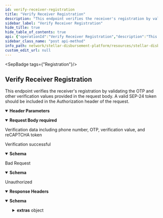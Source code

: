 ```yaml
---
id: verify-receiver-registration
title: "Verify Receiver Registration"
description: "This endpoint verifies the receiver's registration by validating the OTP and other verification values provided in the request body. A valid SEP-24 token should be included in the Authorization header of the request."
sidebar_label: "Verify Receiver Registration"
hide_title: true
hide_table_of_contents: true
api: {"operationId":"Verify Receiver Registration","description":"This endpoint verifies the receiver's registration by validating the OTP and other verification values provided in the request body. A valid SEP-24 token should be included in the Authorization header of the request.","tags":["Registration"],"parameters":[{"name":"Authorization","in":"header","description":"SEP-24 token for authorization (Format: 'Bearer {token}')","required":true,"schema":{"type":"string"}}],"requestBody":{"content":{"application/json":{"schema":{"type":"object","properties":{"phone_number":{"type":"string","description":"Phone number used in registration"},"otp":{"type":"string","description":"One-Time Password received for verification"},"verification":{"type":"string","description":"Verification value provided by the user"},"verification_type":{"type":"string","description":"Type of verification value","enum":["DATE_OF_BIRTH","PIN","NATIONAL_ID_NUMBER"]},"recaptcha_token":{"type":"string","description":"Token received from Google reCAPTCHA"}}}}},"description":"Verification data including phone number, OTP, verification value, and reCAPTCHA token","required":true},"responses":{"200":{"description":"Verification successful","content":{"application/json":{"schema":{"type":"object","properties":{"message":{"type":"string","example":"ok"}}}}}},"400":{"description":"Bad Request","content":{"application/json":{"schema":{"type":"object","properties":{"message":{"type":"string","description":"Details about the error"}}}}}},"401":{"description":"Unauthorized","headers":{},"content":{"application/json":{"schema":{"type":"object","properties":{"error":{"type":"string"},"extras":{"type":"object","properties":{"status":{"type":"number"},"message":{"type":"string"}}}},"example":{"error":"Not authorized","extras":{"status":401,"message":"Not authorized"}}},"examples":{"response":{"value":{"error":"Not authorized","extras":{"status":401,"message":"Not authorized"}}}}}}}},"method":"post","path":"/wallet-registration/verification","securitySchemes":{"BearerAuth":{"type":"apiKey","name":"Authorization","in":"header","description":"JWT used for authentication, signed with an ES256 private key."},"BasicAuth":{"type":"http","scheme":"basic","description":"Basic HTTP Authentication with a base64-encoded string of 'ADMIN_ACCOUNT:ADMIN_API_KEY'."}},"jsonRequestBodyExample":{"phone_number":"string","otp":"string","verification":"string","verification_type":"DATE_OF_BIRTH","recaptcha_token":"string"},"info":{"title":"Stellar Disbursement Platform API","version":"","description":"The Stellar Disbursement Platform (SDP) is a tool built for organizations to make bulk payments to a group of recipients over the Stellar network. You can read more about using the SDP [here](https://developers.stellar.org/docs/category/use-the-stellar-disbursement-platform)."},"postman":{"name":"Verify Receiver Registration","description":{"content":"This endpoint verifies the receiver's registration by validating the OTP and other verification values provided in the request body. A valid SEP-24 token should be included in the Authorization header of the request.","type":"text/plain"},"url":{"path":["wallet-registration","verification"],"host":["{{baseUrl}}"],"query":[],"variable":[]},"header":[{"key":"Content-Type","value":"application/json"},{"key":"Accept","value":"application/json"}],"method":"POST","body":{"mode":"raw","raw":"\"\"","options":{"raw":{"language":"json"}}}}}
sidebar_class_name: "post api-method"
info_path: network/stellar-disbursement-platform/resources/stellar-disbursement-platform-api
custom_edit_url: null
---
```



<SepBadge tags={"Registration"}/>


## Verify Receiver Registration



This endpoint verifies the receiver's registration by validating the OTP and other verification values provided in the request body. A valid SEP-24 token should be included in the Authorization header of the request.

<details style={{"marginBottom":"1rem"}} data-collapsed={false} open={true}><summary style={{}}><strong>Header Parameters</strong></summary><div><ul><ParamsItem className={"paramsItem"} param={{"name":"Authorization","in":"header","description":"SEP-24 token for authorization (Format: 'Bearer {token}')","required":true,"schema":{"type":"string"}}}></ParamsItem></ul></div></details><MimeTabs><TabItem label={"application/json"} value={"application/json-schema"}><details style={{}} data-collapsed={false} open={true}><summary style={{"textAlign":"left"}}><strong>Request Body</strong><strong style={{"fontSize":"var(--ifm-code-font-size)","color":"var(--openapi-required)"}}> required</strong></summary><div style={{"textAlign":"left","marginLeft":"1rem"}}><div style={{"marginTop":"1rem","marginBottom":"1rem"}}>

Verification data including phone number, OTP, verification value, and reCAPTCHA token

</div></div><ul style={{"marginLeft":"1rem"}}><SchemaItem collapsible={false} name={"phone_number"} required={false} schemaName={"string"} qualifierMessage={undefined} schema={{"type":"string","description":"Phone number used in registration"}}></SchemaItem><SchemaItem collapsible={false} name={"otp"} required={false} schemaName={"string"} qualifierMessage={undefined} schema={{"type":"string","description":"One-Time Password received for verification"}}></SchemaItem><SchemaItem collapsible={false} name={"verification"} required={false} schemaName={"string"} qualifierMessage={undefined} schema={{"type":"string","description":"Verification value provided by the user"}}></SchemaItem><SchemaItem collapsible={false} name={"verification_type"} required={false} schemaName={"string"} qualifierMessage={"**Possible values:** [`DATE_OF_BIRTH`, `PIN`, `NATIONAL_ID_NUMBER`]"} schema={{"type":"string","description":"Type of verification value","enum":["DATE_OF_BIRTH","PIN","NATIONAL_ID_NUMBER"]}}></SchemaItem><SchemaItem collapsible={false} name={"recaptcha_token"} required={false} schemaName={"string"} qualifierMessage={undefined} schema={{"type":"string","description":"Token received from Google reCAPTCHA"}}></SchemaItem></ul></details></TabItem></MimeTabs><div><ApiTabs><TabItem label={"200"} value={"200"}><div>

Verification successful

</div><div><MimeTabs schemaType={"response"}><TabItem label={"application/json"} value={"application/json"}><SchemaTabs><TabItem label={"Schema"} value={"Schema"}><details style={{}} data-collapsed={false} open={true}><summary style={{"textAlign":"left"}}><strong>Schema</strong></summary><div style={{"textAlign":"left","marginLeft":"1rem"}}></div><ul style={{"marginLeft":"1rem"}}><SchemaItem collapsible={false} name={"message"} required={false} schemaName={"string"} qualifierMessage={undefined} schema={{"type":"string","example":"ok"}}></SchemaItem></ul></details></TabItem><TabItem label={"Example (from schema)"} value={"Example (from schema)"}><ResponseSamples responseExample={"{\n  \"message\": \"ok\"\n}"} language={"json"}></ResponseSamples></TabItem></SchemaTabs></TabItem></MimeTabs></div></TabItem><TabItem label={"400"} value={"400"}><div>

Bad Request

</div><div><MimeTabs schemaType={"response"}><TabItem label={"application/json"} value={"application/json"}><SchemaTabs><TabItem label={"Schema"} value={"Schema"}><details style={{}} data-collapsed={false} open={true}><summary style={{"textAlign":"left"}}><strong>Schema</strong></summary><div style={{"textAlign":"left","marginLeft":"1rem"}}></div><ul style={{"marginLeft":"1rem"}}><SchemaItem collapsible={false} name={"message"} required={false} schemaName={"string"} qualifierMessage={undefined} schema={{"type":"string","description":"Details about the error"}}></SchemaItem></ul></details></TabItem><TabItem label={"Example (from schema)"} value={"Example (from schema)"}><ResponseSamples responseExample={"{\n  \"message\": \"string\"\n}"} language={"json"}></ResponseSamples></TabItem></SchemaTabs></TabItem></MimeTabs></div></TabItem><TabItem label={"401"} value={"401"}><div>

Unauthorized

</div><details style={{"textAlign":"left","marginBottom":"1rem"}} data-collaposed={true} open={false}><summary style={{}}><strong>Response Headers</strong></summary><ul style={{"marginLeft":"1rem"}}></ul></details><div><MimeTabs schemaType={"response"}><TabItem label={"application/json"} value={"application/json"}><SchemaTabs><TabItem label={"Schema"} value={"Schema"}><details style={{}} data-collapsed={false} open={true}><summary style={{"textAlign":"left"}}><strong>Schema</strong></summary><div style={{"textAlign":"left","marginLeft":"1rem"}}></div><ul style={{"marginLeft":"1rem"}}><SchemaItem collapsible={false} name={"error"} required={false} schemaName={"string"} qualifierMessage={undefined} schema={{"type":"string"}}></SchemaItem><SchemaItem collapsible={true} className={"schemaItem"}><details style={{}}><summary style={{}}><strong>extras</strong><span style={{"opacity":"0.6"}}> object</span></summary><div style={{"marginLeft":"1rem"}}><SchemaItem collapsible={false} name={"status"} required={false} schemaName={"number"} qualifierMessage={undefined} schema={{"type":"number"}}></SchemaItem><SchemaItem collapsible={false} name={"message"} required={false} schemaName={"string"} qualifierMessage={undefined} schema={{"type":"string"}}></SchemaItem></div></details></SchemaItem></ul></details></TabItem><TabItem label={"Example (from schema)"} value={"Example (from schema)"}><ResponseSamples responseExample={"{\n  \"error\": \"Not authorized\",\n  \"extras\": {\n    \"status\": 401,\n    \"message\": \"Not authorized\"\n  }\n}"} language={"json"}></ResponseSamples></TabItem><TabItem label={"response"} value={"response"}><ResponseSamples responseExample={"{\n  \"error\": \"Not authorized\",\n  \"extras\": {\n    \"status\": 401,\n    \"message\": \"Not authorized\"\n  }\n}"} language={"json"}></ResponseSamples></TabItem></SchemaTabs></TabItem></MimeTabs></div></TabItem></ApiTabs></div>
